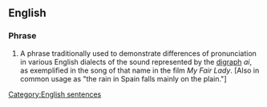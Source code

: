 ==English==

===Phrase===
{{wikipedia|The Rain in Spain}}
{{infl|en|phrase|head=[[the|The]] [[rain]] [[in]] [[Spain]] [[stay]]s [[mainly]] [[in]] [[the]] [[plain]]}}

# {{dated}} A phrase traditionally used to demonstrate differences of pronunciation in various English dialects of the sound represented by the [[digraph]] ''ai'', as exemplified in the song of that name in the film <I>My Fair Lady</i>. [Also in common usage as "the rain in Spain falls mainly on the plain."]

[[Category:English sentences]]